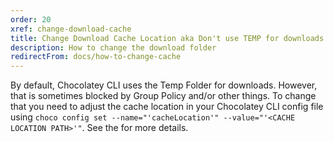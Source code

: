 ```yaml
---
order: 20
xref: change-download-cache
title: Change Download Cache Location aka Don't use TEMP for downloads
description: How to change the download folder
redirectFrom: docs/how-to-change-cache
---
```


By default, Chocolatey CLI uses the Temp Folder for downloads. However, that is sometimes blocked by Group Policy and/or other things. To change that you need to adjust the cache location in your Chocolatey CLI config file using `choco config set --name="'cacheLocation'" --value="'<CACHE LOCATION PATH>'"`. See the <Xref title="config command" value="choco-command-config" /> for more details.
